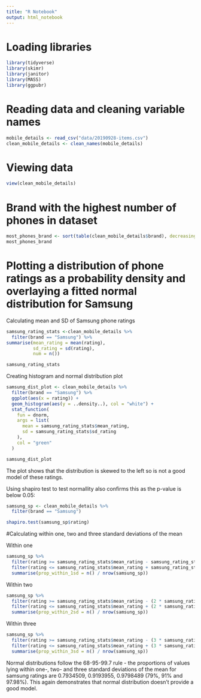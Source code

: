 ```yaml
---
title: "R Notebook"
output: html_notebook
---
```

# Loading libraries

```r
library(tidyverse)
library(skimr)
library(janitor)
library(MASS)
library(ggpubr)
```

# Reading data and cleaning variable names

```r
mobile_details <- read_csv("data/20190928-items.csv")
clean_mobile_details <- clean_names(mobile_details)
```

# Viewing data

```r
view(clean_mobile_details)
```

# Brand with the highest number of phones in dataset

```r

most_phones_brand <- sort(table(clean_mobile_details$brand), decreasing = TRUE)[1]
most_phones_brand
```

# Plotting a distribution of phone ratings as a probability density and overlaying a fitted normal distribution for Samsung

Calculating mean and SD of Samsung phone ratings

```r
samsung_rating_stats <-clean_mobile_details %>% 
  filter(brand == "Samsung") %>% 
summarise(mean_rating = mean(rating),
          sd_rating = sd(rating),
          num = n())

samsung_rating_stats
```

Creating histogram and normal distribution plot

```r
samsung_dist_plot <- clean_mobile_details %>%
  filter(brand == "Samsung") %>% 
  ggplot(aes(x = rating)) +
  geom_histogram(aes(y = ..density..), col = "white") +
  stat_function(
    fun = dnorm, 
    args = list(
      mean = samsung_rating_stats$mean_rating, 
      sd = samsung_rating_stats$sd_rating
    ),
    col = "green"
  )

samsung_dist_plot
```

The plot shows that the distribution is skewed to the left so is not a good model of these ratings.

Using shapiro test to test normallity also confirms this as the p-value is below 0.05:

```r
samsung_sp <- clean_mobile_details %>% 
  filter(brand == "Samsung")
```

```r
shapiro.test(samsung_sp$rating)
```


#Calculating within one, two and three standard deviations of the mean 

Within one 

```r
samsung_sp %>%
  filter(rating >= samsung_rating_stats$mean_rating - samsung_rating_stats$sd_rating) %>%
  filter(rating <= samsung_rating_stats$mean_rating + samsung_rating_stats$sd_rating) %>%
  summarise(prop_within_1sd = n() / nrow(samsung_sp))
```

Within two 

```r
samsung_sp %>%
  filter(rating >= samsung_rating_stats$mean_rating - (2 * samsung_rating_stats$sd_rating)) %>%
  filter(rating <= samsung_rating_stats$mean_rating + (2 * samsung_rating_stats$sd_rating)) %>%
  summarise(prop_within_2sd = n() / nrow(samsung_sp))
```

Within three

```r
samsung_sp %>%
  filter(rating >= samsung_rating_stats$mean_rating - (3 * samsung_rating_stats$sd_rating)) %>%
  filter(rating <= samsung_rating_stats$mean_rating + (3 * samsung_rating_stats$sd_rating)) %>%
  summarise(prop_within_3sd = n() / nrow(samsung_sp))
```

Normal distributions follow the 68-95-99.7 rule - the proportions of values lying within one-, two- and three standard deviations of the mean for samsung ratings are 0.7934509, 0.9193955, 0.9798489 (79%, 91% and 97.98%). This again demonstrates that normal distribution doesn't provide a good model.




